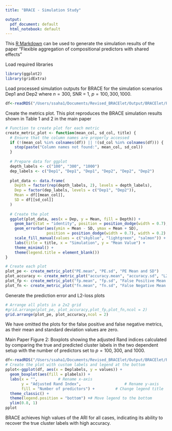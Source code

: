 ```yaml
---
title: "BRACE - Simulation Study"

output:
  pdf_document: default
  html_notebook: default
---
```


This [R Markdown](http://rmarkdown.rstudio.com) can be used to generate the  simulation results of the paper "Flexible aggregation of compositional predictors with shared effects"

Load required libraries
```r
library(ggplot2)
library(gridExtra)
```

Load processed simulation outputs for BRACE for the simulation scenarios Dep1 and Dep2 where $n=300$, SNR = 1, $p=100, 300, 1000$.
```r
df<-readRDS("/Users/ssaha1/Documents/Revised_BRACElet/Output/BRACElet/Processed_Simulation_Outputs_Metrics_Plot.rds")
```

Create the metrics plot. This plot reproduces the BRACE simulation results shown in Table 1 and 2 in the main paper
```r
# Function to create plot for each metric
create_metric_plot <- function(mean_col, sd_col, title) {
  # Ensure that the column names are properly accessed
  if (!(mean_col %in% colnames(df)) || !(sd_col %in% colnames(df))) {
    stop(paste("Column names not found:", mean_col, sd_col))
  }
  
  # Prepare data for ggplot
  depth_labels <- c("100", "300", "1000")
  dep_labels <- c("Dep1", "Dep1", "Dep1", "Dep2", "Dep2", "Dep2")
  
  plot_data <- data.frame(
    Depth = factor(rep(depth_labels, 2), levels = depth_labels),
    Dep = factor(dep_labels, levels = c("Dep1", "Dep2")),
    Mean = df[[mean_col]],
    SD = df[[sd_col]]
  )
  
  # Create the plot
  ggplot(plot_data, aes(x = Dep, y = Mean, fill = Depth)) +
    geom_bar(stat = "identity", position = position_dodge(width = 0.7), color = "black") +
    geom_errorbar(aes(ymin = Mean - SD, ymax = Mean + SD),
                  position = position_dodge(width = 0.7), width = 0.2) +
    scale_fill_manual(values = c("skyblue", "lightgreen", "salmon")) +
    labs(title = title, x = "Simulation", y = "Mean Value") +
    theme_minimal() +
    theme(legend.title = element_blank())
}

# Create each plot
plot_pe <- create_metric_plot("PE.mean", "PE.sd", "PE Mean and SD")
plot_accuracy <- create_metric_plot("accuracy.mean", "accuracy.sd", "L2 loss Mean and SD")
plot_fp <- create_metric_plot("fp.mean", "fp.sd", "False Positive Mean and SD")
plot_fn <- create_metric_plot("fn.mean", "fn.sd", "False Negative Mean and SD")
```

Generate the prediction error and L2-loss plots
```r
# Arrange all plots in a 2x2 grid
#grid.arrange(plot_pe, plot_accuracy,plot_fp,plot_fn,ncol = 2)
grid.arrange(plot_pe, plot_accuracy,ncol = 2)
```
We have omitted the plots for the false positive and false negative metrics, as their mean and standard deviation values are zero.

Main Paper Figure 2: Boxplots showing the adjusted Rand indices calculated by comparing the true and predicted cluster labels in the two dependent setup with the number of predictors set to $p = 100, 300$, and $1000.$

```r
df<-readRDS("/Users/ssaha1/Documents/Revised_BRACElet/Output/BRACElet/Processed_Outputs_ARI_Plot.rds")
# Create the plot with custom labels and legend at the bottom
pplot<-ggplot(df, aes(x = Deplabels, y = values)) + 
  geom_boxplot(aes(fill = plabels)) +
  labs(x = "",         # Rename x-axis
       y = "Adjusted Rand Index",                   # Rename y-axis
       fill = "Number of predictors") +         # Change legend title
  theme_classic() +
  theme(legend.position = "bottom") +# Move legend to the bottom
  ylim(0.8, 1)           
pplot
```
BRACE achieves high values of the ARI for all cases, indicating its ability to recover the true cluster labels with high accuracy.


